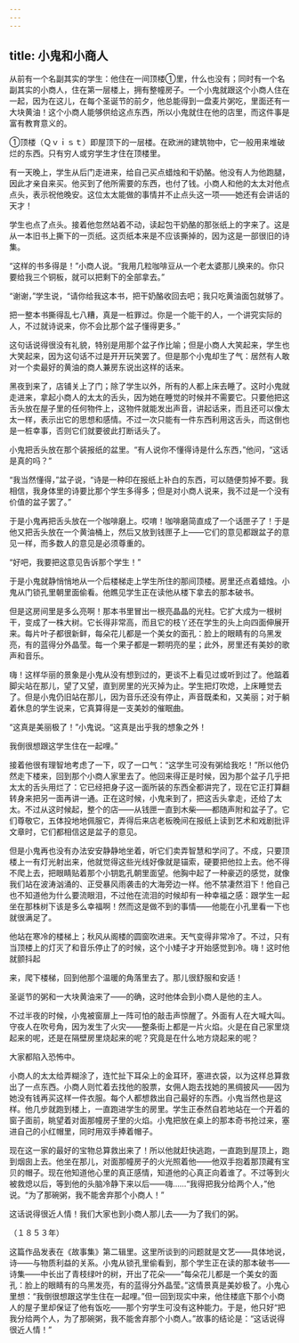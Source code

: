 ```yaml
---
---
---
```

title: 小鬼和小商人
---




从前有一个名副其实的学生：他住在一间顶楼①里，什么也没有；同时有一个名副其实的小商人，住在第一层楼上，拥有整幢房子。一个小鬼就跟这个小商人住在一起，因为在这儿，在每个圣诞节的前夕，他总能得到一盘麦片粥吃，里面还有一大块黄油！这个小商人能够供给这点东西，所以小鬼就住在他的店里，而这件事是富有教育意义的。

①顶楼（Ｑｖｉｓｔ）即屋顶下的一层楼。在欧洲的建筑物中，它一般用来堆破烂的东西。只有穷人或穷学生才住在顶楼里。

有一天晚上，学生从后门走进来，给自己买点蜡烛和干奶酪。他没有人为他跑腿，因此才亲自来买。他买到了他所需要的东西，也付了钱。小商人和他的太太对他点点头，表示祝他晚安。这位太太能做的事情并不止点头这一项——她还有会讲话的天才！

学生也点了点头。接着他忽然站着不动，读起包干奶酪的那张纸上的字来了。这是从一本旧书上撕下的一页纸。这页纸本来是不应该撕掉的，因为这是一部很旧的诗集。

“这样的书多得是！”小商人说。“我用几粒咖啡豆从一个老太婆那儿换来的。你只要给我三个铜板，就可以把剩下的全部拿去。”

“谢谢，”学生说，“请你给我这本书，把干奶酪收回去吧；我只吃黄油面包就够了。

把一整本书撕得乱七八糟，真是一桩罪过。你是一个能干的人，一个讲究实际的人，不过就诗说来，你不会比那个盆子懂得更多。”

这句话说得很没有礼貌，特别是用那个盆子作比喻；但是小商人大笑起来，学生也大笑起来，因为这句话不过是开开玩笑罢了。但是那个小鬼却生了气：居然有人敢对一个卖最好的黄油的商人兼房东说出这样的话来。

黑夜到来了，店铺关上了门；除了学生以外，所有的人都上床去睡了。这时小鬼就走进来，拿起小商人的太太的舌头，因为她在睡觉的时候并不需要它。只要他把这舌头放在屋子里的任何物件上，这物件就能发出声音，讲起话来，而且还可以像太太一样，表示出它的思想和感情。不过一次只能有一件东西利用这舌头，而这倒也是一桩幸事，否则它们就要彼此打断话头了。

小鬼把舌头放在那个装报纸的盆里。“有人说你不懂得诗是什么东西，”他问，“这话是真的吗？”

“我当然懂得，”盆子说，“诗是一种印在报纸上补白的东西，可以随便剪掉不要。我相信，我身体里的诗要比那个学生多得多；但是对小商人说来，我不过是一个没有价值的盆子罢了。”

于是小鬼再把舌头放在一个咖啡磨上。哎唷！咖啡磨简直成了一个话匣子了！于是他又把舌头放在一个黄油桶上，然后又放到钱匣子上——它们的意见都跟盆子的意见一样，而多数人的意见是必须尊重的。

“好吧，我要把这意见告诉那个学生！”

于是小鬼就静悄悄地从一个后楼梯走上学生所住的那间顶楼。房里还点着蜡烛。小鬼从门锁孔里朝里面偷看。他瞧见学生正在读他从楼下拿去的那本破书。

但是这房间里是多么亮啊！那本书里冒出一根亮晶晶的光柱。它扩大成为一根树干，变成了一株大树。它长得非常高，而且它的枝丫还在学生的头上向四面伸展开来。每片叶子都很新鲜，每朵花儿都是一个美女的面孔：脸上的眼睛有的乌黑发亮，有的蓝得分外晶莹。每一个果子都是一颗明亮的星；此外，房里还有美妙的歌声和音乐。

嗨！这样华丽的景象是小鬼从没有想到过的，更谈不上看见过或听到过了。他踮着脚尖站在那儿，望了又望，直到房里的光灭掉为止。学生把灯吹熄，上床睡觉去了。但是小鬼仍旧站在那儿，因为音乐还没有停止，声音既柔和，又美丽；对于躺着休息的学生说来，它真算得是一支美妙的催眠曲。

“这真是美丽极了！”小鬼说。“这真是出乎我的想象之外！

我倒很想跟这学生住在一起哩。”

接着他很有理智地考虑了一下，叹了一口气：“这学生可没有粥给我吃！”所以他仍然走下楼来，回到那个小商人家里去了。他回来得正是时候，因为那个盆子几乎把太太的舌头用烂了：它已经把身子这一面所装的东西全都讲完了，现在它正打算翻转身来把另一面再讲一通。正在这时候，小鬼来到了，把这舌头拿走，还给了太太。不过从这时候起，整个的店——从钱匣一直到木柴——都随声附和盆子了。它们尊敬它，五体投地地佩服它，弄得后来店老板晚间在报纸上读到艺术和戏剧批评文章时，它们都相信这是盆子的意见。

但是小鬼再也没有办法安安静静地坐着，听它们卖弄智慧和学问了。不成，只要顶楼上一有灯光射出来，他就觉得这些光线好像就是锚索，硬要把他拉上去。他不得不爬上去，把眼睛贴着那个小钥匙孔朝里面望。他胸中起了一种豪迈的感觉，就像我们站在波涛汹涌的、正受暴风雨袭击的大海旁边一样。他不禁凄然泪下！他自己也不知道他为什么要流眼泪，不过他在流泪的时候却有一种幸福之感：跟学生一起坐在那株树下该是多么幸福啊！然而这是做不到的事情——他能在小孔里看一下也就很满足了。

他站在寒冷的楼梯上；秋风从阁楼的圆窗吹进来。天气变得非常冷了。不过，只有当顶楼上的灯灭了和音乐停止了的时候，这个小矮子才开始感觉到冷。嗨！这时他就颤抖起

来，爬下楼梯，回到他那个温暖的角落里去了。那儿很舒服和安适！

圣诞节的粥和一大块黄油来了——的确，这时他体会到小商人是他的主人。

不过半夜的时候，小鬼被窗扉上一阵可怕的敲击声惊醒了。外面有人在大喊大叫。守夜人在吹号角，因为发生了火灾——整条街上都是一片火焰。火是在自己家里烧起来的呢，还是在隔壁房里烧起来的呢？究竟是在什么地方烧起来的呢？

大家都陷入恐怖中。

小商人的太太给弄糊涂了，连忙扯下耳朵上的金耳环，塞进衣袋，以为这样总算救出了一点东西。小商人则忙着去找他的股票，女佣人跑去找她的黑绸披风——因为她没有钱再买这样一件衣服。每个人都想救出自己最好的东西。小鬼当然也是这样。他几步就跑到楼上，一直跑进学生的房里。学生正泰然自若地站在一个开着的窗子面前，眺望着对面那幢房子里的火焰。小鬼把放在桌上的那本奇书抢过来，塞进自己的小红帽里，同时用双手捧着帽子。

现在这一家的最好的宝物总算救出来了！所以他就赶快逃跑，一直跑到屋顶上，跑到烟囱上去。他坐在那儿，对面那幢房子的火光照着他——他双手抱着那顶藏有宝贝的帽子。现在他知道他心里的真正感情，知道他的心真正向着谁了。不过等到火被救熄以后，等到他的头脑冷静下来以后——嗨……“我得把我分给两个人，”他说。“为了那碗粥，我不能舍弃那个小商人！”

这话说得很近人情！我们大家也到小商人那儿去——为了我们的粥。

（１８５３年）

这篇作品发表在《故事集》第二辑里。这里所谈到的问题就是文艺——具体地说，诗——与物质利益的关系。小鬼从锁孔里偷看到，那个学生正在读的那本破书——诗集——中长出了青枝绿叶的树，开出了花朵——“每朵花儿都是一个美女的面孔：脸上的眼睛有的乌黑发亮，有的蓝得分外晶莹。”这情景真是美妙极了。小鬼心里想：“我倒很想跟这学生住在一起哩。”但一回到现实中来，他住楼底下那个小商人的屋子里却保证了他有饭吃——那个穷学生可没有这种能力。于是，他只好“把我分给两个人，为了那碗粥，我不能舍弃那个小商人。”故事的结论是：“这话说得很近人情！”